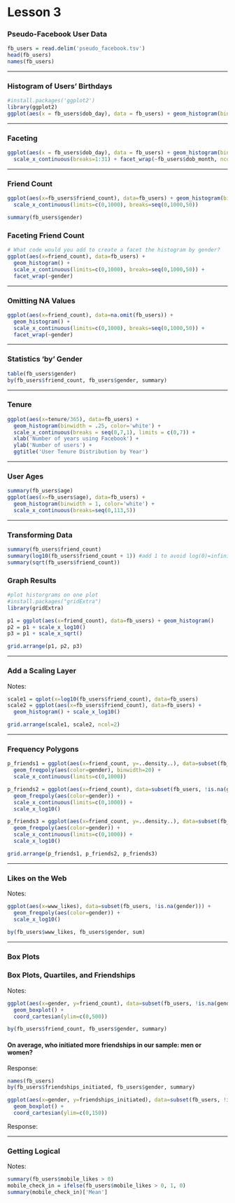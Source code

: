 Lesson 3
========================================================

### Pseudo-Facebook User Data

```r
fb_users = read.delim('pseudo_facebook.tsv')
head(fb_users)
names(fb_users)
```

***

### Histogram of Users' Birthdays

```r
#install.packages('ggplot2')
library(ggplot2)
ggplot(aes(x = fb_users$dob_day), data = fb_users) + geom_histogram(binwidth=1) + scale_x_continuous(breaks=1:31)
```

***
### Faceting

```r
ggplot(aes(x = fb_users$dob_day), data = fb_users) + geom_histogram(binwidth=1) + 
  scale_x_continuous(breaks=1:31) + facet_wrap(~fb_users$dob_month, ncol=3)
```

***

### Friend Count

```r
ggplot(aes(x=fb_users$friend_count), data=fb_users) + geom_histogram(binwidth = 25) +
  scale_x_continuous(limits=c(0,1000), breaks=seq(0,1000,50))
```

```r
summary(fb_users$gender)
```


### Faceting Friend Count
```r
# What code would you add to create a facet the histogram by gender?
ggplot(aes(x=friend_count), data=fb_users) +
  geom_histogram() +
  scale_x_continuous(limits=c(0,1000), breaks=seq(0,1000,50)) +
  facet_wrap(~gender)
```

***

### Omitting NA Values

```r
ggplot(aes(x=friend_count), data=na.omit(fb_users)) +
  geom_histogram() +
  scale_x_continuous(limits=c(0,1000), breaks=seq(0,1000,50)) +
  facet_wrap(~gender)
```

***

### Statistics 'by' Gender

```r
table(fb_users$gender)
by(fb_users$friend_count, fb_users$gender, summary)
```

***

### Tenure

```r
ggplot(aes(x=tenure/365), data=fb_users) + 
  geom_histogram(binwidth = .25, color='white') +
  scale_x_continuous(breaks = seq(0,7,1), limits = c(0,7)) +
  xlab('Number of years using Facebook') +
  ylab('Number of users') +
  ggtitle('User Tenure Distribution by Year')
```

***

### User Ages

```r
summary(fb_users$age)
ggplot(aes(x=fb_users$age), data=fb_users) +
  geom_histogram(binwidth = 1, color='white') +
  scale_x_continuous(breaks=seq(0,113,5))
```

***

### Transforming Data
```r
summary(fb_users$friend_count)
summary(log10(fb_users$friend_count + 1)) #add 1 to avoid log(0)=infinity
summary(sqrt(fb_users$friend_count))
```

### Graph Results
```r
#plot historgrams on one plot
#install.packages("gridExtra")
library(gridExtra)

p1 = ggplot(aes(x=friend_count), data=fb_users) + geom_histogram()
p2 = p1 + scale_x_log10()
p3 = p1 + scale_x_sqrt()

grid.arrange(p1, p2, p3)
```


***

### Add a Scaling Layer
Notes:

```r
scale1 = qplot(x=log10(fb_users$friend_count), data=fb_users)
scale2 = ggplot(aes(x=fb_users$friend_count), data=fb_users) +
  geom_histogram() + scale_x_log10()

grid.arrange(scale1, scale2, ncol=2)
```

***


### Frequency Polygons

```r
p_friends1 = ggplot(aes(x=friend_count, y=..density..), data=subset(fb_users, !is.na(gender))) +
  geom_freqpoly(aes(color=gender), binwidth=20) +
  scale_x_continuous(limits=c(0,1000))

p_friends2 = ggplot(aes(x=friend_count), data=subset(fb_users, !is.na(gender))) +
  geom_freqpoly(aes(color=gender)) +
  scale_x_continuous(limits=c(0,1000)) +
  scale_x_log10()

p_friends3 = ggplot(aes(x=friend_count, y=..density..), data=subset(fb_users, !is.na(gender))) +
  geom_freqpoly(aes(color=gender)) +
  scale_x_continuous(limits=c(0,1000)) +
  scale_x_log10()

grid.arrange(p_friends1, p_friends2, p_friends3)
```

***

### Likes on the Web
Notes:

```r
ggplot(aes(x=www_likes), data=subset(fb_users, !is.na(gender))) +
  geom_freqpoly(aes(color=gender)) +
  scale_x_log10()

by(fb_users$www_likes, fb_users$gender, sum)
```


***

### Box Plots

### Box Plots, Quartiles, and Friendships
Notes:

```r
ggplot(aes(x=gender, y=friend_count), data=subset(fb_users, !is.na(gender))) +
  geom_boxplot() +
  coord_cartesian(ylim=c(0,500))

by(fb_users$friend_count, fb_users$gender, summary)
```

#### On average, who initiated more friendships in our sample: men or women?
Response:

```r
names(fb_users)
by(fb_users$friendships_initiated, fb_users$gender, summary)

ggplot(aes(x=gender, y=friendships_initiated), data=subset(fb_users, !is.na(gender))) +
  geom_boxplot() +
  coord_cartesian(ylim=c(0,150))
```

Response:

***

### Getting Logical
Notes:

```r
summary(fb_users$mobile_likes > 0)
mobile_check_in = ifelse(fb_users$mobile_likes > 0, 1, 0)
summary(mobile_check_in)['Mean']
```